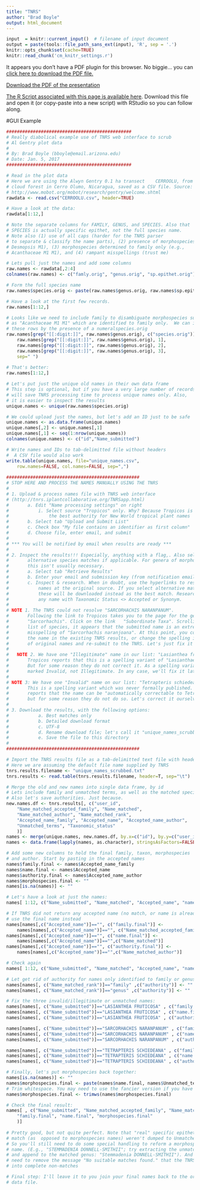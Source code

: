 ```yaml
---
title: "TNRS"
author: "Brad Boyle"
output: html_document
---
```


```r
input  = knitr::current_input()  # filename of input document
output = paste(tools::file_path_sans_ext(input), 'R', sep = '.')
knitr::opts_chunk$set(cache=TRUE)
knitr::read_chunk('cm_knitr_settings.r')
```

<div>
<object data="3_7_assets/tnrs.pdf" type="application/pdf" width="100%" height="650px"> 
  <p>It appears you don't have a PDF plugin for this browser.
   No biggie... you can <a href="3_7_assets/tnrs.pdf">click here to
  download the PDF file.</a></p>  
 </object>
 </div>
 
 <p><a href="3_7_assets/tnrs.pdf">Download the PDF of the presentation</a></p>  

[<i class="fa fa-file-code-o fa-3x" aria-hidden="true"></i> The R Script associated with this page is available here](`r output`).  Download this file and open it (or copy-paste into a new script) with RStudio so you can follow along.  

#GUI Example

```r
###############################################
# Really diabolical example use of TNRS web interface to scrub
# Al Gentry plot data
#
# By: Brad Boyle (bboyle@email.arizona.edu)
# Date: Jan. 5, 2017
###############################################

# Read in the plot data
# Here we are using the Alwyn Gentry 0.1 ha transect 	CERROOLU, from
# cloud forest in Cerro Olumo, Nicaragua, saved as a CSV file. Source:
# http://www.mobot.org/mobot/research/gentry/welcome.shtml
rawdata <- read.csv("CERROOLU.csv", header=TRUE)

# Have a look at the data:
rawdata[1:12,] 

# Note the separate columns for FAMILY, GENUS, and SPECIES. Also that 
# SPECIES is actually specific epithet, not the full species name. 
# Note also (1) use of all caps (harder for the TNRS parser
# to separate & classify the name parts), (2) presence of morphospecies (e.g.,
# Desmopsis M1), (3) morphospecies determined to family only (e.g., 
# Acanthaceae M1 M1), and (4) rampant misspellings (trust me)

# Lets pull just the names and add some columns
raw.names <- rawdata[,2:4]
colnames(raw.names) <- c("famly.orig", "genus.orig", "sp.epithet.orig")

# Form the full species name
raw.names$species.orig <- paste(raw.names$genus.orig, raw.names$sp.epithet.orig, sep=" ")

# Have a look at the first few records. 
raw.names[1:12,]

# Looks like we need to include family to disambiguate morphospecies such 
# as "Acanthaceae M1 M1" which are identified to family only.  We can identify
# these rows by the presence of a numeralspecies.orig
raw.names[grep("[[:digit:]]", raw.names$genus.orig), c("species.orig")] <- paste(
	raw.names[grep("[[:digit:]]", raw.names$genus.orig), 1], 
	raw.names[grep("[[:digit:]]", raw.names$genus.orig), 2], 
	raw.names[grep("[[:digit:]]", raw.names$genus.orig), 3], 
	sep=" ")
	
# That's better:
raw.names[1:12,]

# Let's put just the unique old names in their own data frame
# This step is optional, but if you have a very large number of records it 
# will save TNRS processing time to process unique names only. Also,
# it is easier to inspect the results
unique.names <- unique(raw.names$species.orig)

# We could upload just the names, but let's add an ID just to be safe
unique.names <- as.data.frame(unique.names)
unique.names[,2] <- unique.names[,1]
unique.names[,1] <- seq(1:nrow(unique.names))
colnames(unique.names) <- c("id","Name_submitted")

# Write names and IDs to tab-delimitted file without headers
#  A CSV file would also work
write.table(unique.names, file="unique_names.csv", 
	row.names=FALSE, col.names=FALSE, sep=",")
	
##################################################
# STOP HERE AND PROCESS THE NAMES MANUALLY USING THE TNRS
#
# 1. Upload & process names file with TNRS web interface
# (http://tnrs.iplantcollaborative.org/TNRSapp.html)
# 		a. Edit "Name processing settings" on right
# 			i. Select source "Tropicos" only. Why? Because Tropicos is
#				the best authority for New World tropical plant names
# 		b. Select tab "Upload and Submit List"
# 		c. Check box "My file contains an identifier as first column"
#		d. Choose file, enter email, and submit
#
# *** You will be notified by email when results are ready ***
#
# 2. Inspect the results!!! Especially, anything with a flag,. Also select 
# 		alternative species matches if applicable. For genera of morphospecies
#		this isn't usually necessary.
# 		a. Select tab "Retrieve Results"
#		b. Enter your email and submission key (from notification email)
#		c. Inspect & research. When in doubt, use the hyperlinks to research 
#			names at the original source. If you select alternative matches, 
#			these will be downloaded instead as the best match. Research 
# 			any name with Taxonomic Status <> Accepted or Synonym.
# 
# NOTE 1. The TNRS could not resolve "SARCORHACHIS NARANPANUM". 
#		Following the link to Tropicos takes you to the page for the genus 
#		"Sarcorhachis". Click on the link 	"Subordinate Taxa". Scrolling down the 
#		list of species, it appears that the submitted name is an extremely garbled 
#		misspelling of "Sarcorhachis naranjoana". At this point, you could either fix
#		the name in the existing TNRS results, or change the spelling in the data frame
# 		of original names and re-submit to the TNRS. Let's just fix it ourselves.
#
# 	NOTE 2. We have one "Illegitimate" name in our list: "Lasianthea fruticosa".
#		Tropicos reports that this is a spelling variant of "Lasianthaea fruticosa", 
#		But for some reason they do not correct it. As a spelling variant, it should be
# 		marked Invalid, not Illegitimate. In any case, we'll fix it later.
#
# NOTE 3: We have one "Invalid" name on our list: "Tetrapteris schiedeana".
#		This is a spelling variant which was never formally published. Tropicos
# 		reports that the name can be "automatically correctable to Tetrapterys",
#		but for some reason they do not do so. Let's correct it ourselves.
#
# 3. Download the results, with the following options:
#			a. Best matches only
#			b. Detailed download format
#			c. UTF-8
#			d. Rename download file; let's call it "unique_names_scrubbed.txt"
#			e. Save the file to this directory
#
##################################################

# Import the TNRS results file as a tab-delimitted text file with headers
# Here we are assuming the default file name supplied by TNRS
tnrs.results.filename <- "unique_names_scrubbed.txt"
tnrs.results <- read.table(tnrs.results.filename, header=T, sep="\t")

# Merge the old and new names into single data frame, by id
# Lets include family and unmatched terms, as well as the matched species name.
# Also let's save authorities. Just because.
new.names.df <- tnrs.results[, c("user_id", 
	"Name_matched_accepted_family", "Name_matched", 
	"Name_matched_author", "Name_matched_rank", 
	"Accepted_name_family", "Accepted_name", "Accepted_name_author",
	"Unmatched_terms", "Taxonomic_status"
	)]
names <- merge(unique.names, new.names.df, by.x=c("id"), by.y=c("user_id"))
names <- data.frame(lapply(names, as.character), stringsAsFactors=FALSE)

# Add some new columns to hold the final family, taxon, morphospecies
# and author. Start by pasting in the accepted names
names$family.final <- names$Accepted_name_family
names$name.final <- names$Accepted_name
names$authority.final <- names$Accepted_name_author
names$morphospecies.final <- ""
names[is.na(names)] <- ""

# Let's have a look at just the names:
names[ 1:12, c("Name_submitted", "Name_matched", "Accepted_name", "name.final")]

# If TNRS did not return any accepted name (no match, or name is already accepted), 
# use the final name instead
names[names[,c("Accepted_name")]=="", c("family.final")] <-
	names[names[,c("Accepted_name")]=="", c("Name_matched_accepted_family")] 
names[names[,c("Accepted_name")]=="", c("name.final")] <-
	names[names[,c("Accepted_name")]=="",c("Name_matched")] 
names[names[,c("Accepted_name")]=="", c("authority.final")] <-
	names[names[,c("Accepted_name")]=="",c("Name_matched_author")] 

# Check again
names[ 1:12, c("Name_submitted", "Name_matched", "Accepted_name", "name.final")]

# Let get rid of authority for names only identified to family or genus
names[names[, c("Name_matched_rank")]=="family" ,c("authority")] <- ""
names[names[, c("Name_matched_rank")]=="genus" ,c("authority")] <- ""

# Fix the three invalid/illegitimate or unmatched names:
names[names[, c("Name_submitted")]=="LASIANTHEA FRUTICOSA" , c("family.final")] <- "Asteraceae"
names[names[, c("Name_submitted")]=="LASIANTHEA FRUTICOSA" , c("name.final")] <- "Lasianthaea fruticosa"
names[names[, c("Name_submitted")]=="LASIANTHEA FRUTICOSA" , c("authority.final")] <- "(L.) K.M. Becker"

names[names[, c("Name_submitted")]=="SARCORHACHIS NARANPANUM" , c("family.final")] <- "Piperaceae"
names[names[, c("Name_submitted")]=="SARCORHACHIS NARANPANUM" , c("name.final")] <- "Sarcorhachis naranjoana"
names[names[, c("Name_submitted")]=="SARCORHACHIS NARANPANUM" , c("authority.final")] <- "(C. DC.) Trel."

names[names[, c("Name_submitted")]=="TETRAPTERIS SCHIEDEANA" , c("family.final")] <- "Malpighiaceae"
names[names[, c("Name_submitted")]=="TETRAPTERIS SCHIEDEANA" , c("name.final")] <- "Tetrapterys schiedeana"
names[names[, c("Name_submitted")]=="TETRAPTERIS SCHIEDEANA" , c("authority.final")] <- "Schltdl. & Cham."

# Finally, let's put morphospecies back together:
names[is.na(names)] <- ""
names$morphospecies.final <- paste(names$name.final, names$Unmatched_terms, sep=" ")
# Trim whitespace. You may need to use the fancier version if you have R earlier than 3.2.0
names$morphospecies.final <- trimws(names$morphospecies.final)

# Check the final result:
names[ , c("Name_submitted", "Name_matched_accepted_family", "Name_matched", "Accepted_name_family", "Accepted_name", 
	"family.final", "name.final", "morphospecies.final"
	)]
	
# Pretty good, but not quite perfect. Note that "real" specific epithets that did not 
# match (as  opposed to morphospecies names) weren't dumped to Unmatched_terms.
# So you'll still need to do some special handling to reform a morphospecies for such
# name. (E.g., "STEMMADENIA DONNELL-SMITHII"; try extracting the unmatched part
# and append to the matched genus: "Stemmadenia DONNELL-SMITHII"). And you'll 
# need to remove the message "No suitable matches found." that the TNRS pastes
# into complete non-matches

# Final step: I'll leave it to you join your final names back to the original 
# data file. 


```
